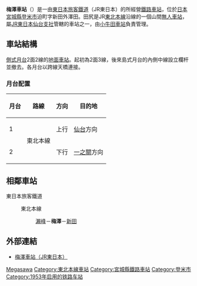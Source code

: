 {{NoteTA|1 = zh:梅澤車站; zh-cn:梅泽站; zh-tw:梅澤車站; zh-hk:梅澤站; }}
{{日本車站資訊
|公司色 = green
|文字色 =
|站名 = 梅澤站
|圖片 = JR_Umegasawa_sta_001 cropped.jpg
|pxl = 240px
|圖片說明 = 站前起（2009年9月21日）
|日文原名 = 梅ヶ沢
|平假名 = うめがさわ
|羅馬拼音 = Umegasawa
|電報略號 = ウメ
|所屬公司 = [[東日本旅客鐵道|東日本旅客鐵道]]（JR東日本）
|所在地 = [[宮城縣|宮城縣]][[登米市|登米市]]迫町新田字外澤田53
|啟用年月日 = 1953年（[[昭和|昭和]]28年）3月2日
|車站構造 = [[地面車站|地面車站]]
|月台配置 = 2面2線
|乘客人數 =
|上下車人次 =
|統計年度 =
|所屬路線 = {{Color|mediumseagreen|■}}[[東北本線|東北本線]]
|前一站 = [[瀨峰站|瀨峰]]
|前一站距離 = 3.7
|後一站距離 = 4.7
|後一站 = [[新田站_(宮城縣)|新田]]
|距離 = 411.5
|起點站 = [[東京站|東京]]
|備註 = [[無人站|無人站]]（設有自動售票機）
}}
'''梅澤車站'''（{{jpn|j=梅ヶ沢駅|hg=うめがさわえき|rm=Umegasawa eki|f=y}}）是一由[[東日本旅客鐵道|東日本旅客鐵道]]（JR東日本）的所經營[[鐵路車站|鐵路車站]]，位於[[日本|日本]][[宮城縣|宮城縣]][[登米市|登米市]]迫町字新田外澤田。田尻是JR[[東北本線|東北本線]]沿線的一個山間[[無人車站|無人車站]]，屬[[東日本旅客鐵道仙台支社|JR東日本仙台支社]]管轄的車站之一，由[[小牛田車站|小牛田車站]]負責管理。

== 車站結構 ==
[[側式月台|側式月台]]2面2線的[[地面車站|地面車站]]。起初為2面3線，後來島式月台的內側中線設立欄杆並撤去。各月台以跨線天橋連接。
=== 月台配置 ===
{| rules="rows" class="wikitable"
!月台<!-- 事業者側による呼称 --->!!路線!!方向!!目的地
|-
! 1
|rowspan=2|{{Color|mediumseagreen|■}}東北本線
| style="text-align:center" | 上行
| [[仙台站|仙台]]方向
|-
! 2
| style="text-align:center" | 下行
| [[一之關站|一之關]]方向
|}
== 相鄰車站 ==
; 東日本旅客鐵道
: {{Color|mediumseagreen|■}}東北本線
:: [[瀨峰站|瀨峰]]－'''梅澤'''－[[新田站_(宮城縣)|新田]]

== 外部連結 ==
* {{ja}}[http://www.jreast.co.jp/estation/station/info.aspx?StationCd=256 梅澤車站（JR東日本）] {{Wayback|url=http://www.jreast.co.jp/estation/station/info.aspx?StationCd=256 |date=20111221015203 }}

{{東北本線}}

{{japan-rail-stub}}

{{DEFAULTSORT:Umegasawa}}
[[Category:日本鐵路車站_U|Megasawa]]
[[Category:東北本線車站|Category:東北本線車站]]
[[Category:宮城縣鐵路車站|Category:宮城縣鐵路車站]]
[[Category:登米市|Category:登米市]]
[[Category:1953年启用的铁路车站|Category:1953年启用的铁路车站]]